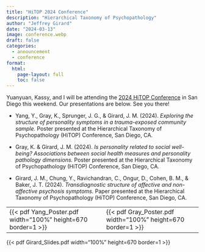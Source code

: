 ```yaml
---
title: "HiTOP 2024 Conference"
description: "Hierarchical Taxonomy of Psychopathology"
author: "Jeffrey Girard"
date: "2024-03-13"
image: conference.webp
draft: false
categories:
  - announcement
  - conference
format:
  html:
    page-layout: full
    toc: false
---
```


Yuanyuan, Kassy, and I will be attending the [2024 HiTOP Conference](https://www.personality.org/events/2024-hitop-conference) in San Diego this weekend. Our presentations are below. See you there!

- Yang, Y., Gray, K., Sprunger, J. G., & Girard, J. M. (2024). *Exploring the structure of personality symptoms in a trauma-exposed community sample.* Poster presented at the Hierarchical Taxonomy of Psychopathology (HiTOP) Conference, San Diego, CA.

- Gray, K. & Girard, J. M. (2024). *Is personality related to social well-being? Associations between social health measures and personality pathology dimensions.* Poster presented at the Hierarchical Taxonomy of Psychopathology (HiTOP) Conference, San Diego, CA.

- Girard, J. M., Chung, Y., Ravichandran, C., Ongur, D., Cohen, B. M., & Baker, J. T. (2024). *Transdiagnostic structure of affective and non-affective psychosis symptoms.* Paper presented at the Hierarchical Taxonomy of Psychopathology (HiTOP) Conference, San Diego, CA.

<table style="width: 100%;">
<tr>
<td>
{{< pdf Yang_Poster.pdf width="100%" height=670 border=1 >}}
</td>
<td>
{{< pdf Gray_Poster.pdf width="100%" height=670 border=1 >}}
</td>
</tr>
</table>

{{< pdf Girard_Slides.pdf width="100%" height=670 border=1 >}}
